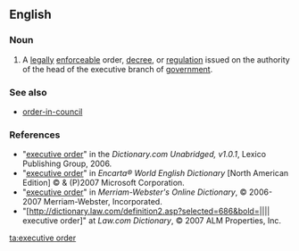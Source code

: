 ==English==
{{wikipedia|Executive Order}}

===Noun===
{{en-noun|head=[[executive]] [[order]]}}

# {{context|chiefly|US|lang=en}} A [[legally]] [[enforceable]] order, [[decree]], or [[regulation]] issued on the authority of the head of the executive branch of [[government]].

===See also===
*[[order-in-council]]

===References===
*"[http://dictionary.reference.com/search?r=2&q=executive%20order executive order]" in the ''Dictionary.com Unabridged, v1.0.1'', Lexico Publishing Group, 2006.
*"[http://encarta.msn.com/dictionary_/executive_order.html executive order]" in ''Encarta® World English Dictionary'' [North American Edition] © & (P)2007 Microsoft Corporation.
*"[http://www.m-w.com/cgi-bin/dictionary?book=Dictionary&va=executive+order executive order]" in ''Merriam-Webster's Online Dictionary'', © 2006-2007 Merriam-Webster, Incorporated.
*"[http://dictionary.law.com/definition2.asp?selected=686&bold=|||| executive order]" at ''Law.com Dictionary'', © 2007 ALM Properties, Inc.

[[ta:executive order]]